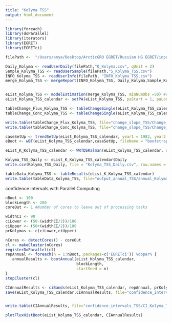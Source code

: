 ```yaml
---
title: "Kolyma TSS"
output: html_document
---
```


```r
library(foreach)
library(doParallel)
library(iterators)
library(EGRET)
library(EGRETci)
```

```r
filePath <-  "/Users/anya/Desktop/ArcticGRO EGRET/Russian HG EGRET/input_data/"

Daily_Kolyma <- readUserDaily(filePath,"Q_Kolyma.csv", qUnit = 2)
Sample_Kolyma_TSS <- readUserSample(filePath,"S_Kolyma_TSS.csv")
INFO_Kolyma_TSS <- readUserInfo(filePath, "INFO_Kolyma_TSS.csv")
merge_Kolyma_TSS <- mergeReport(INFO_Kolyma_TSS, Daily_Kolyma,Sample_Kolyma_TSS)


eList_Kolyma_TSS <- modelEstimation(merge_Kolyma_TSS, minNumObs =50) #run WRTDS model
eList_Kolyma_TSS_calendar <- setPA(eList_Kolyma_TSS, paStart = 1, paLong =12)
```

```r
tableChange_Flux_Kolyma_TSS <- tableChangeSingle(eList_Kolyma_TSS_calendar, yearPoints=c(1982,1987), flux = TRUE)
tableChange_Conc_Kolyma_TSS <- tableChangeSingle(eList_Kolyma_TSS_calendar, yearPoints=c(1982,1987), flux = FALSE)

write.table(tableChange_Flux_Kolyma_TSS, file="change_slope_TSS/Change_Flux_Kolyma_TSS.csv",sep=",", row.names = FALSE,quote=FALSE)
write.table(tableChange_Conc_Kolyma_TSS, file="change_slope_TSS/Change_Conc_Kolyma_TSS.csv",sep=",", row.names = FALSE,quote=FALSE)
```

```r
caseSetUp <- trendSetUp(eList_Kolyma_TSS_calendar, year1 = 1982, year2 = 1987, nBoot = 100, bootBreak = 39, blockLength = 200)
eBoot <- wBT(eList_Kolyma_TSS_calendar,caseSetUp, fileName = "bootstrap_TSS/bootstrap_summary_Kolyma_TSS.txt")
```

```r
eList_K_Kolyma_TSS_calendar <- WRTDSKalman(eList_Kolyma_TSS_calendar, niter = 200) #run WRTDS-Kalman model
```

```r
Kolyma_TSS_Daily <- eList_K_Kolyma_TSS_calendar$Daily
write.csv(Kolyma_TSS_Daily, file = "Kolyma_TSS_Daily.csv", row.names = FALSE)
```

```r
tableData_Kolyma_TSS <- tableResults(eList_K_Kolyma_TSS_calendar)
write.table(tableData_Kolyma_TSS, file="output_annual_TSS/annual_Kolyma_TSS.csv",sep=",", row.names = FALSE,quote=FALSE)
```

confidence intervals with Parallel Computing
```r
nBoot <- 100
blockLength <- 200
coreOut <- 1 #Number of cores to leave out of processing tasks

widthCI <- 90
ciLower <- (50-(widthCI/2))/100
ciUpper <- (50+(widthCI/2))/100
prKolymas <- c(ciLower,ciUpper)

nCores <- detectCores() - coreOut
cl <- makeCluster(nCores)
registerDoParallel(cl)
repAnnual <- foreach(n = 1:nBoot,.packages=c('EGRETci')) %dopar% {
   annualResults <- bootAnnual(eList_Kolyma_TSS_calendar, 
                               blockLength,
                               startSeed = n)  
}
stopCluster(cl)               

CIAnnualResults <- ciBands(eList_Kolyma_TSS_calendar, repAnnual, prKolymas)
save(eList_Kolyma_TSS_calendar,CIAnnualResults, file="confidence_intervals_TSS/CI_Kolyma_TSS.RData")


write.table(CIAnnualResults, file="confidence_intervals_TSS/CI_Kolyma_TSS.csv",sep=",", row.names = FALSE,quote=FALSE)
```

```r
plotFluxHistBoot(eList_Kolyma_TSS_calendar, CIAnnualResults)
```
